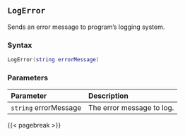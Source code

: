 ## `LogError`

Sends an error message to program's logging system.

### Syntax {-}

``` .lua
LogError(string errorMessage)
```

### Parameters {-}

**Parameter** | **Description**
| :-- | :-- |
`string` errorMessage | The error message to log.

{{< pagebreak >}}
